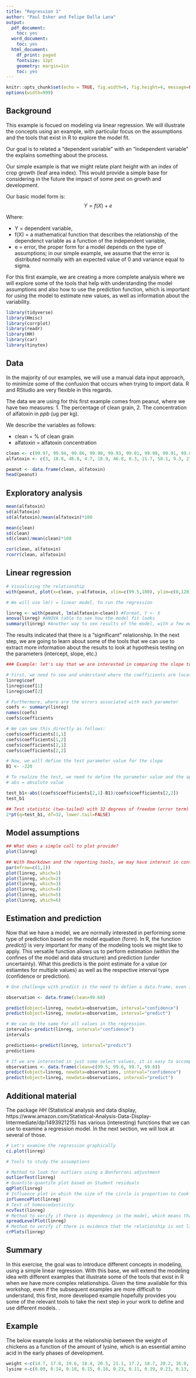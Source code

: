 ```yaml
---
title: "Regression 1"
author: "Paul Esker and Felipe Dalla Lana"
output:
  pdf_document:
    toc: yes
  word_document:
    toc: yes
  html_document:
    df_print: paged
    fontsize: 12pt
    geometry: margin=1in
    toc: yes
---
```


```r
knitr::opts_chunk$set(echo = TRUE, fig.width=6, fig.height=4, message=FALSE)
options(width=999)
```

## Background

This example is focued on modeling via linear regression. We will illustrate the concepts using an example, with particular focus on the assumptions and the tools that exist in R to explore the model fit.

Our goal is to related a "dependent variable" with an "independent variable" the explains something about the process. 

Our simple example is that we might relate plant height with an index of crop growth (leaf area index). This would provide a simple base for considering in the future the impact of some pest on growth and development.

Our basic model form is: $$Y = f(X) + e$$

Where:

* Y = dependent variable,
* f(X) = a mathematical function that describes the relationship of the dependenct variable as a function of the independent variable,
* e = error, the proper form for a model depends on the type of assumptions; in our simple example, we assume that the error is distributed normally with an expected value of 0 and variance equal to sigma.

For this first example, we are creating a more complete analysis where we will explore some of the tools that help with understanding the model assumptions and also how to use the prediction function, which is important for using the model to estimate new values, as well as information about the variability. 

```r

library(tidyverse)
library(Hmisc)
library(corrplot)
library(readr)
library(HH)
library(car)
library(tinytex)

```

## Data

In the majority of our examples, we will use a manual data input approach, to minimize some of the confusion that occurs when trying to import data. R and RStudio are very flexible in this regards. 

The data we are using for this first example comes from peanut, where we have two measures:
1. The percentage of clean grain,
2. The concentration of alfatoxin in *ppb* (ug per kg). 

We describe the variables as follows:

* clean = % of clean grain  
* alfatoxin = alfatoxin concentration


```r

clean <- c(99.97, 99.94, 99.86, 99.98, 99.93, 99.81, 99.98, 99.91, 99.88, 99.97, 99.97, 99.8, 99.96, 99.99, 99.86, 99.96, 99.93, 99.79, 99.96, 99.86, 99.82, 99.97, 99.99, 99.83, 99.89, 99.96, 99.72, 99.96, 99.91, 99.64, 99.98, 99.86, 99.66, 99.98)
alfatoxin <- c(3, 18.8, 46.8, 4.7, 18.9, 46.8, 8.3, 21.7, 58.1, 9.3, 21.9, 62.3, 9.9, 22.8, 70.6, 11, 24.2, 71.1, 12.3, 25.8, 71.3, 12.5, 30.6, 83.2, 12.6, 36.2, 83.6, 15.9, 39.8, 99.5, 16.7, 44.3, 111.2, 18.8)

peanut <- data.frame(clean, alfatoxin)
head(peanut)

```

## Exploratory analysis

```r

mean(alfatoxin)
sd(alfatoxin)
sd(alfatoxin)/mean(alfatoxin)*100

mean(clean)
sd(clean)
sd(clean)/mean(clean)*100

cor(clean, alfatoxin)
rcorr(clean, alfatoxin)

```

## Linear regression

```r

# Visualizing the relationship
with(peanut, plot(x=clean, y=alfatoxin, xlim=c(99.5,100), ylim=c(0,120), pch=10)) 

# We will use lm() = linear model, to run the regression

linreg <- with(peanut, lm(alfatoxin~clean)) #Format, Y <- X
anova(linreg) #ANOVA table to see how the model fit looks
summary(linreg) #Another way to see results of the model, with a few more details. This is important as we extend on the modeling concept to understand more complex relationships. 

```

The results indicated that there is a "significant" relationship. In the next step, we are going to learn about some of the tools that we can use to extract more information about the results to look at hypothesis testing on the parameters (intercept, slope, etc.) 

```r

### Example: let's say that we are interested in comparing the slope to a known value of -220, which means that for every 1% change in the percentage of clean grain, the concentration of alfatoxin will be reduced by 220 ug per kg

# First, we need to see and understand where the coefficients are located, especially the intercept and slope
linreg$coef
linreg$coef[1]
linreg$coef[2]

# Furthermore, where are the errors associated with each parameter
coefs <- summary(linreg)
names(coefs)
coefs$coefficients

# We can see this directly as follows: 
coefs$coefficients[1,1]
coefs$coefficients[1,2]
coefs$coefficients[2,1]
coefs$coefficients[2,2]

# Now, we will define the test parameter value for the slope
B1 <- -220

# To realize the test, we need to define the parameter value and the appropriate error term 
# abs = absolute value

test_b1<-abs((coefs$coefficients[2,1]-B1)/coefs$coefficients[2,2])
test_b1

## Test statistic (two-tailed) with 32 degrees of freedom (error term) 
2*pt(q=test_b1, df=32, lower.tail=FALSE) 

```

## Model assumptions

```r

## What does a simple call to plot provide?
plot(linreg)

## With Rmarkdown and the reporting tools, we may have interest in controlling the outputted graphics, which can be accomplished as follows:
par(mfrow=c(1,1))
plot(linreg, which=1)
plot(linreg, which=2)
plot(linreg, which=3)
plot(linreg, which=4)
plot(linreg, which=5)
plot(linreg, which=6)

```

## Estimation and prediction

Now that we have a model, we are normally interested in performing some type of prediction based on the model equation (form). In R, the function *predict()* is very important for many of the modeling tools we might like to apply. This versatile function allows us to perform estimation (within the confines of the model and data structure) and prediction (under uncertainty). What this predicts is the point estimate for a value (or estiamtes for multiple values) as well as the respective interval type (confidence or prediction). 

```r

# One challenge with predict is the need to defien a data.frame, even if just for a single value, like the following example where the % clean grain is 99.68. 

observation <- data.frame(clean=99.68)

predict(object=linreg, newdata=observation, interval="confidence")
predict(object=linreg, newdata=observation, interval="predict")

# We can do the same for all values in the regression. 
intervals<-predict(linreg, interval="confidence")
intervals

predictions<-predict(linreg, interval="predict")
predictions

# If we are interested in just some select values, it is easy to accomplish this going back to the original single value example:
observations <- data.frame(clean=c(99.5, 99.6, 99.7, 99.8))
predict(object=linreg, newdata=observations, interval="confidence")
predict(object=linreg, newdata=observations, interval="predict")

```

## Additional material

The package *HH* (Statistical analysis and data display, https://www.amazon.com/Statistical-Analysis-Data-Display-Intermediate/dp/1493921215) has various (interesting) functions that we can use to examine a regression model. In the next section, we will look at several of those.

```r

# Let's examine the regression graphically
ci.plot(linreg)

# Tools to study the assumptions

# Method to look for outliers using a Bonferroni adjustment
outlierTest(linreg) 
# Quantile-quantile plot based on Student residuals
qqPlot(linreg) 
# Influence plot in which the size of the circle is proportion to Cook's distance
influencePlot(linreg) 
# Test of homoscedasticity 
ncvTest(linreg)
# Method to verify if there is dependency in the model, which means that a transformation may be appropriate to model the relationship
spreadLevelPlot(linreg) 
# Method to verify if there is evidence that the relationship is not linear
crPlots(linreg)

```

## Summary

In this exercise, the goal was to introduce different concepts in modeling, using a simple linear regression. With this base, we will extend the modeling idea with different examples that illustrate some of the tools that exist in R when we have more complex relationships. Given the time available for this workshop, even if the subsequent examples are more difficult to understand, this first, more developed example hopefully provides you some of the relevant tools to take the next step in your work to define and use different models. . 

## Example

The below example looks at the relationship between the weight of chickens as a function of the amount of lysine, which is an essential amino acid in the early phases of development. 
```r

weight <-c(14.7, 17.8, 19.6, 18.4, 20.5, 21.1, 17.2, 18.7, 20.2, 16.0, 17.8, 19.4)
lysine <-c(0.09, 0.14, 0.18, 0.15, 0.16, 0.23, 0.11, 0.19, 0.23, 0.13, 0.17, 0.21)

```


